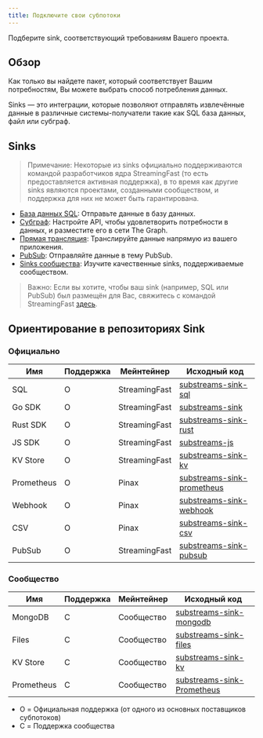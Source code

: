 ```yaml
---
title: Подключите свои субпотоки
---
```


Подберите sink, соответствующий требованиям Вашего проекта.

## Обзор

Как только вы найдете пакет, который соответствует Вашим потребностям, Вы можете выбрать способ потребления данных.

Sinks — это интеграции, которые позволяют отправлять извлечённые данные в различные системы-получатели такие как SQL база данных, файл или субграф.

## Sinks

> Примечание: Некоторые из sinks официально поддерживаются командой разработчиков ядра StreamingFast (то есть предоставляется активная поддержка), в то время как другие sinks являются проектами, созданными сообществом, и поддержка для них не может быть гарантирована.

- [База данных SQL](https://docs.substreams.dev/how-to-guides/sinks/sql-sink): Отправьте данные в базу данных.
- [Субграф](/sps/introduction/): Настройте API, чтобы удовлетворить потребности в данных, и разместите его в сети The Graph.
- [Прямая трансляция](https://docs.substreams.dev/how-to-guides/sinks/stream): Транслируйте данные напрямую из вашего приложения.
- [PubSub](https://docs.substreams.dev/how-to-guides/sinks/pubsub): Отправляйте данные в тему PubSub.
- [Sinks сообщества](https://docs.substreams.dev/how-to-guides/sinks/community-sinks): Изучите качественные sinks, поддерживаемые сообществом.

> Важно: Если вы хотите, чтобы ваш sink (например, SQL или PubSub) был размещён для Вас, свяжитесь с командой StreamingFast [здесь](mailto:sales@streamingfast.io).

## Ориентирование в репозиториях Sink

### Официально

| Имя | Поддержка | Мейнтейнер | Исходный код |
| --- | --- | --- | --- |
| SQL | O | StreamingFast | [substreams-sink-sql](https://github.com/streamingfast/substreams-sink-sql) |
| Go SDK | O | StreamingFast | [substreams-sink](https://github.com/streamingfast/substreams-sink) |
| Rust SDK | O | StreamingFast | [substreams-sink-rust](https://github.com/streamingfast/substreams-sink-rust) |
| JS SDK | O | StreamingFast | [substreams-js](https://github.com/substreams-js/substreams-js) |
| KV Store | O | StreamingFast | [substreams-sink-kv](https://github.com/streamingfast/substreams-sink-kv) |
| Prometheus | O | Pinax | [substreams-sink-prometheus](https://github.com/pinax-network/substreams-sink-prometheus) |
| Webhook | O | Pinax | [substreams-sink-webhook](https://github.com/pinax-network/substreams-sink-webhook) |
| CSV | O | Pinax | [substreams-sink-csv](https://github.com/pinax-network/substreams-sink-csv) |
| PubSub | O | StreamingFast | [substreams-sink-pubsub](https://github.com/streamingfast/substreams-sink-pubsub) |

### Сообщество

| Имя | Поддержка | Мейнтейнер | Исходный код |
| --- | --- | --- | --- |
| MongoDB | C | Сообщество | [substreams-sink-mongodb](https://github.com/streamingfast/substreams-sink-mongodb) |
| Files | C | Сообщество | [substreams-sink-files](https://github.com/streamingfast/substreams-sink-files) |
| KV Store | C | Сообщество | [substreams-sink-kv](https://github.com/streamingfast/substreams-sink-kv) |
| Prometheus | C | Сообщество | [substreams-sink-Prometheus](https://github.com/pinax-network/substreams-sink-prometheus) |

- O = Официальная поддержка (от одного из основных поставщиков субпотоков)
- C = Поддержка сообщества
